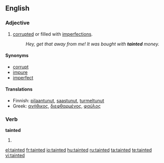 ==English==

===Adjective===
{{en-adj}}
# [[corrupt]]ed or filled with [[imperfection]]s.
#: ''Hey, get that away from me! It was bought with '''tainted''' money.''

====Synonyms====
*[[corrupt]]
*[[impure]]
*[[imperfect]]

====Translations====
*Finnish: [[pilaantunut]], [[saastunut]], [[turmeltunut]]
*Greek: [[ανήθικος]], [[διεφθαρμένος]], [[φαύλος]]

===Verb===
'''tainted'''
# {{past of|taint}}

[[el:tainted]]
[[fr:tainted]]
[[io:tainted]]
[[hu:tainted]]
[[ru:tainted]]
[[ta:tainted]]
[[te:tainted]]
[[vi:tainted]]